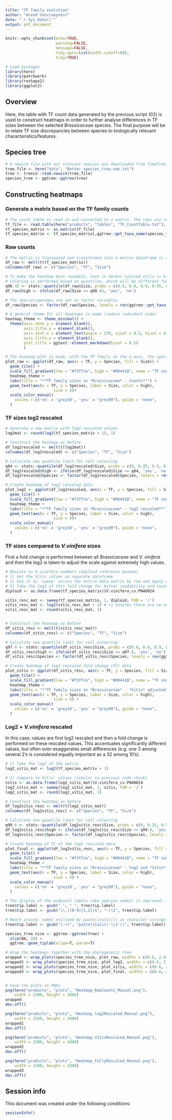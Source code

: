 ```yaml
---
title: "TF family evolution"
author: "Arend Vancraeynest"
date: "`r Sys.Date()`"
output: pdf_document
---
```


```r
knitr::opts_chunk$set(echo=TRUE,
                      warning=FALSE, 
                      message=FALSE,
                      tidy.opts=list(width.cutoff=60),
                      tidy=TRUE)
```

```r
# Load packages
library(here)
library(patchwork)
library(reshape2)
library(ggplot2)
```

## Overview
Here, the table with TF count data generated by the previous script (02) is used to construct heatmaps in order to further analyse differences in TF sizes between the selected *Brassicaceae* species. The final purpose will be to relate TF size discrepancies between species to biologically relevant characteristics/features.

## Species tree

```r
# A newick file with our relevant species was downloaded from TimeTree, and updated with the cultivars/subspecies, as well as refined based on chloroplast genome data from NCBI and scientific literature
tree_file <- here("data", "Better_species_tree.nwk.txt")
tree <- treeio::read.newick(tree_file)
species_tree <- ggtree::ggtree(tree)

```


## Constructing heatmaps
### Generate a matrix based on the TF family counts

```r
# The count table is read in and converted to a matrix. The rows are reordered to match those of the phylogenetic tree
tf_file <- read.table(here("products", "tables", "TF_CountTable.txt"), header = T)
tf_species_matrix <- as.matrix(tf_file)
tf_species_matrix <- tf_species_matrix[,ggtree::get_taxa_name(species_tree)]
```



### Raw counts
```r
# The matrix is transposed and transformed into a molten dataframe (= all data stacked in 1 column), otherwise the heatmap construction doesn't work as intended
df_raw <- melt(t(tf_species_matrix))
colnames(df_raw) <- c("Species", "TF", "Size")

# To make the heatmap more readable, text in darker colored cells (= higher values) get a lighter hue
# Coloring is performed based on quantiles, which will be different for each heatmap
q98.45 <- stats::quantile(df_raw$Size, probs = c(0.6, 0.8, 0.9, 0.95, 0.9845, 1), na.rm = TRUE)[5]
df_raw$high <- ifelse(df_raw$Size >= q98.45, 'yes', 'no')

# The species/genomes are set as factor variables
df_raw$Species <- factor(df_raw$Species, levels = rev(ggtree::get_taxa_name(species_tree)))

# A general theme for all heatmaps is made (reduce redundant code)
heatmap_theme <- theme_minimal() +
  theme(axis.text.y = element_blank(),
        axis.title.y = element_blank(),
        axis.text.x = element_text(angle = 270, vjust = 0.5, hjust = 0, face = "bold"),
        axis.title.x = element_blank(),
        plot.title = ggtext::element_markdown(hjust = 0.5)
        )

# The heatmap plot is made, with the TF family on the x-axis, the species on the y-axis and the cells are colour-filled based on Tf family size
plot_raw <- ggplot(df_raw, aes(x = TF, y = Species, fill = Size)) +
  geom_tile() +
  scale_fill_gradient(low = "#f3ffce", high = "#00441B", name = "TF counts") +
  heatmap_theme + 
  labs(title = "**TF family sizes in *Brassicaceae* - Counts**") +
  geom_text(aes(x = TF, y = Species, label = Size, color = high),
                     size = 4)+
  scale_color_manual(
    values = c('no' = 'grey10', 'yes' = "grey90"), guide = "none",
  )

```


### TF sizes log2 rescaled
```r
# Generate a new matrix with log2-rescaled values
log2mat <- round(log2(tf_species_matrix + 1), 1)

# Construct the heatmap as before
df_log2rescaled <- melt(t(log2mat))
colnames(df_log2rescaled) <- c("Species", "TF", "Size")

# Calculate new quantile limit for cell colouring
q84 <- stats::quantile(df_log2rescaled$Size, probs = c(0, 0.25, 0.5, 0.75, 0.84, 1), na.rm = TRUE)[5]
df_log2rescaled$high <- ifelse(df_log2rescaled$Size >= q84, 'yes', 'no')
df_log2rescaled$Species <- factor(df_log2rescaled$Species, levels = rev(ggtree::get_taxa_name(species_tree)))

# Create heatmap of log2 rescaled data
plot_log2 <- ggplot(df_log2rescaled, aes(x = TF, y = Species, fill = Size)) +
  geom_tile() +
  scale_fill_gradient(low = "#f3ffce", high = "#00441B", name = "TF counts\n(log2)") +
  heatmap_theme + 
  labs(title = "**TF family sizes in *Brassicaceae* - log2 rescaled**") +
  geom_text(aes(x = TF, y = Species, label = Size, color = high),
                     size = 4)+
  scale_color_manual(
    values = c('no' = 'grey10', 'yes' = "grey90"), guide = "none",
  )
```


### TF sizes compared to *V.vinifera* sizes
First a fold change is performed between all *Brassicaceae* and *V. vinifera* and then the log2 is taken to adjust the scale against extremely high values.
```r
# Rescale to V.vinifera numbers (diploid reference genome)
# 1) Get the Vitis column as separate dataframe
# 2) Use it to 'sweep' across the entire data matrix by row and apply a division: every row element in every column is now divided by the corresponding value from the Vitis column
# 3) Take the log2 of this fold change for better readability and round values so they fit in the cells
diploid <- as.data.frame(tf_species_matrix)$V.vinifera_cv.PN40024

vitis_resc_mat <- sweep(tf_species_matrix, 1, diploid, FUN = '/')
vitis_resc_mat <- log2(vitis_resc_mat + 1) # +1 ensures there are no negative values
vitis_resc_mat <- round(vitis_resc_mat, 1)


# Construct the heatmap as before
df_vitis_resc <- melt(t(vitis_resc_mat))
colnames(df_vitis_resc) <- c("Species", "TF", "Size")

# Calculate new quantile limit for cell colouring
q97.4 <- stats::quantile(df_vitis_resc$Size, probs = c(0.6, 0.8, 0.9, 0.95, 0.974, 1), na.rm = TRUE)[5]
df_vitis_resc$high <- ifelse(df_vitis_resc$Size >= q97.4, 'yes', 'no')
df_vitis_resc$Species <- factor(df_vitis_resc$Species, levels = rev(ggtree::get_taxa_name(species_tree)))

# Create heatmap of log2 rescaled fold change (FC) data
plot_vitis <- ggplot(df_vitis_resc, aes(x = TF, y = Species, fill = Size)) +
  geom_tile() +
  scale_fill_gradient(low = "#f3ffce", high = "#00441B", name = "TF counts\n(log2 FC)") +
  heatmap_theme + 
  labs(title = "**TF family sizes in *Brassicaceae* - *Vitis* adjusted**") +
  geom_text(aes(x = TF, y = Species, label = Size, color = high),
                     size = 4) +
  scale_color_manual(
    values = c('no' = 'grey10', 'yes' = "grey90"), guide = "none",
  )
```


### Log2 + *V.vinifera* rescaled
In this case, values are first log2 rescaled and then a fold change is performed on these rescaled values. This accentuates significantly different values, but often over-exaggerates small differences (e.g. one 3 among several 2's is considered equally important as a 32 among 10's).
```r
# 1) Take the log2 of the matrix
log2_vitis_mat <- log2(tf_species_matrix + 1)

# 2) Compare to Vitis' values (similar to previous code chunk)
vitis <- as.data.frame(log2_vitis_mat)$V.vinifera_cv.PN40024
log2_vitis_mat <- sweep(log2_vitis_mat, 1, vitis, FUN = '/')
log2_vitis_mat <- round(log2_vitis_mat, 1)

# Construct the heatmap as before
df_log2vitis_resc <- melt(t(log2_vitis_mat))
colnames(df_log2vitis_resc) <- c("Species", "TF", "Size")

# Calculate new quantile limit for cell colouring
q99.6 <- stats::quantile(df_log2vitis_resc$Size, probs = c(0, 0.25, 0.5, 0.75, 0.996, 1), na.rm = TRUE)[5]
df_log2vitis_resc$high <- ifelse(df_log2vitis_resc$Size >= q99.6, 'yes', 'no')
df_log2vitis_resc$Species <- factor(df_log2vitis_resc$Species, levels = rev(ggtree::get_taxa_name(species_tree)))

# Create heatmap of FC of the log2 rescaled data
plot_final <- ggplot(df_log2vitis_resc, aes(x = TF, y = Species, fill = Size)) +
  geom_tile() +
  scale_fill_gradient(low = "#f3ffce", high = "#00441B", name = "TF counts\nFC of log2") +
  heatmap_theme + 
  labs(title = "**TF family sizes in *Brassicaceae* - log2 and *Vitis* rescaled**") +
  geom_text(aes(x = TF, y = Species, label = Size, color = high),
                     size = 4) +
  scale_color_manual(
    values = c('no' = 'grey10', 'yes' = "grey90"), guide = "none",
  )
```


```r
# The display of the endpoint labels (aka species names) is improved: removed underscores, font converted into italics through a reach around
tree$tip.label <- gsub("_", " ", tree$tip.label)
tree$tip.label <- gsub("\\.([0-9]{1,2})$", "-\\1", tree$tip.label)

# Reach around: names enclosed by paste(italic()) as character strings and parsed within ggtree function
tree$tip.label <- gsub("(.+)", "paste(italic('\\1'))", tree$tip.label)

species_tree_nice <- ggtree::ggtree(tree) +
  xlim(NA, 28) +
  ggtree::geom_tiplab(align=T, parse=T)

# Wrap the heatmaps together with the phylogenetic tree
wrapped <- wrap_plots(species_tree_nice, plot_raw, widths = c(0.6, 2.4))
wrapped1 <- wrap_plots(species_tree_nice, plot_log2, widths = c(0.6, 2.4))
wrapped2 <- wrap_plots(species_tree_nice, plot_vitis, widths = c(0.6, 2.4))
wrapped3 <- wrap_plots(species_tree_nice, plot_final, widths = c(0.6, 2.4))


# Save the plots as PNGs
png(here("products", "plots", "Heatmap_RawCounts_Manual.png"),
    width = 2200, height = 1000)
wrapped
dev.off()

png(here("products", "plots", "Heatmap_log2Rescaled_Manual.png"),
    width = 2200, height = 1000)
wrapped1
dev.off()

png(here("products", "plots", "Heatmap_VitisRescaled_Manual.png"),
    width = 2200, height = 1000)
wrapped2
dev.off()

png(here("products", "plots", "Heatmap_FullyRescaled_Manual.png"),
    width = 2200, height = 1000)
wrapped3
dev.off()
```


## Session info

This document was created under the following conditions:

```r
sessionInfo()
```

